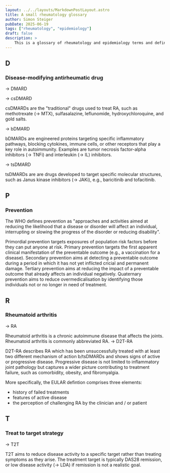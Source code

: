 ```yaml
---
layout: ../../layouts/MarkdownPostLayout.astro
title: A small rheumatology glossary
author: Simon Steiger
pubDate: 2025-06-19
tags: ["rheumatology", "epidemiology"]
draft: false
description: > 
    This is a glossary of rheumatology and epidemiology terms and definitions that I often forget. This list is always growing and never finished, with the small caveat that I'll certainly forget about it eventually. 🌚🌝
---
```




## D

### Disease-modifying antirheumatic drug
&rarr; DMARD

<IndentedAside title="Conventional synthetic DMARD">
&rarr; csDMARD

csDMARDs are the "traditional" drugs used to treat RA, such as methotrexate (&rarr; MTX), sulfasalazine, leflunomide, hydroxychloroquine, and gold salts.
</IndentedAside>

<IndentedAside title="Biologic DMARD">
&rarr; bDMARD

bDMARDs are engineered proteins targeting specific inflammatory pathways, blocking cytokines, immune cells, or other receptors that play a key role in autoimmunity.
Examples are tumor necrosis factor-alpha inhibitors (&rarr; TNFi) and interleukin (&rarr; IL) inhibitors.
</IndentedAside>

<IndentedAside title="Targeted synthetic DMARD">
&rarr; tsDMARD

tsDMARDs are are drugs developed to target specific molecular structures, such as Janus kinase inhibitors (&rarr; JAKi), e.g., baricitinib and tofacitinib.
</IndentedAside>

## P

### Prevention
The WHO defines prevention as "approaches and activities aimed at reducing the likelihood that a disease or disorder will affect an individual, interrupting or slowing the progress of the disorder or reducing disability".

<IndentedAside title="Primordial prevention">
Primordial prevention targets exposures of population risk factors before they can put anyone at risk.
</IndentedAside>

<IndentedAside title="Primary prevention">
Primary prevention targets the first apparent clinical manifestation of the preventable outcome (e.g., a vaccination for a disease).
</IndentedAside>

<IndentedAside title="Secondary prevention">
Secondary prevention aims at detecting a preventable outcome during a period in which it has not yet inflicted cricial and permanent damage.
</IndentedAside>

<IndentedAside title="Tertiary prevention">
Tertiary prevention aims at reducing the impact of a preventable outcome that already affects an individual negatively.
</IndentedAside>

<IndentedAside title="Quaternary prevention">
Quaternary prevention aims to reduce overmedicalisation by identifying those individuals not or no longer in need of treatment.
</IndentedAside>

## R

### Rheumatoid arthritis
&rarr; RA

Rheumatoid arthritis is a chronic autoimmune disease that affects the joints. 
Rheumatoid arthritis is commonly abbreviated RA.
<IndentedAside title="Difficult-to-treat RA">
&rarr; D2T-RA

D2T-RA describes RA which has been unsuccessfully treated with at least two different mechanism of action b/tsDMARDs and shows signs of active or progressive disease.
Progressive disease is not limited to inflammatory joint pathology but captures a wider picture contributing to treatment failure, such as comorbidity, obesity, and fibromyalgia.

More specifically, the EULAR defintion comprises three elements: 
- history of failed treatments
- features of active disease
- the perception of challenging RA by the clinician and / or patient
</IndentedAside>

## T

### Treat to target strategy
&rarr; T2T

T2T aims to reduce disease activity to a specific target rather than treating symptoms as they arise.
The treatment target is typically DAS28 remission, or low disease activity (&rarr; LDA) if remission is not a realistic goal.
